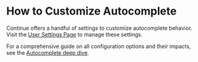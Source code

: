 # How to Customize Autocomplete

Continue offers a handful of settings to customize autocomplete behavior. Visit the [User Settings Page](/customize/settings) to manage these settings.

For a comprehensive guide on all configuration options and their impacts, see the [Autocomplete deep dive](/customize/deep-dives/autocomplete).
